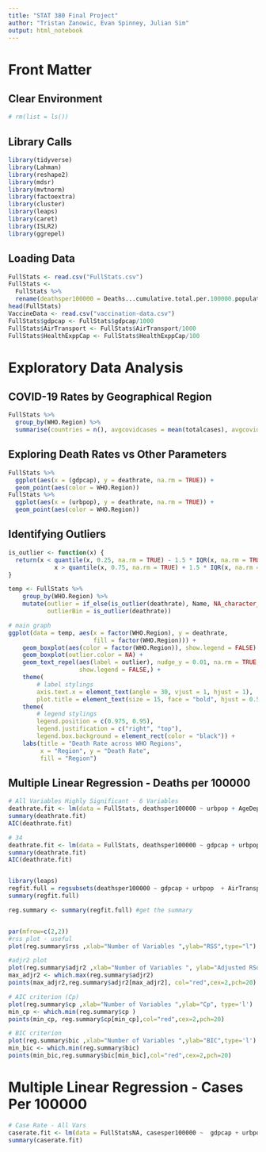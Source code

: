 ```yaml
---
title: "STAT 380 Final Project"
author: "Tristan Zanowic, Evan Spinney, Julian Sim"
output: html_notebook
---
```


# Front Matter

## Clear Environment
```r
# rm(list = ls())
```

## Library Calls
```r
library(tidyverse)
library(Lahman)
library(reshape2)
library(mdsr)
library(mvtnorm)
library(factoextra)
library(cluster)
library(leaps)
library(caret)
library(ISLR2)
library(ggrepel)
```

## Loading Data
```r
FullStats <- read.csv("FullStats.csv")
FullStats <-
  FullStats %>%
  rename(deathsper100000 = Deaths...cumulative.total.per.100000.population, casesper100000 = Cases...cumulative.total.per.100000.population)
head(FullStats)
VaccineData <- read.csv("vaccination-data.csv")
FullStats$gdpcap <- FullStats$gdpcap/1000
FullStats$AirTransport <- FullStats$AirTransport/1000
FullStats$HealthExppCap <- FullStats$HealthExppCap/100
```



# Exploratory Data Analysis

## COVID-19 Rates by Geographical Region
```r
FullStats %>%
  group_by(WHO.Region) %>%
  summarise(countries = n(), avgcovidcases = mean(totalcases), avgcoviddeaths = mean(totaldeaths), deathrate = (avgcoviddeaths/avgcovidcases))
```

## Exploring Death Rates vs Other Parameters
```r
FullStats %>%
  ggplot(aes(x = (gdpcap), y = deathrate, na.rm = TRUE)) +
  geom_point(aes(color = WHO.Region)) 
FullStats %>%
  ggplot(aes(x = (urbpop), y = deathrate, na.rm = TRUE)) +
  geom_point(aes(color = WHO.Region)) 
```

## Identifying Outliers

```r
is_outlier <- function(x) {
  return(x < quantile(x, 0.25, na.rm = TRUE) - 1.5 * IQR(x, na.rm = TRUE) | 
             x > quantile(x, 0.75, na.rm = TRUE) + 1.5 * IQR(x, na.rm = TRUE))
}
```

```r
temp <- FullStats %>%
    group_by(WHO.Region) %>%
    mutate(outlier = if_else(is_outlier(deathrate), Name, NA_character_),
           outlierBin = is_outlier(deathrate)) 
```


```r
# main graph
ggplot(data = temp, aes(x = factor(WHO.Region), y = deathrate, 
                        fill = factor(WHO.Region))) +
    geom_boxplot(aes(color = factor(WHO.Region)), show.legend = FALSE) +
    geom_boxplot(outlier.color = NA) +
    geom_text_repel(aes(label = outlier), nudge_y = 0.01, na.rm = TRUE, 
                    show.legend = FALSE,) +
    theme(
        # label stylings
        axis.text.x = element_text(angle = 30, vjust = 1, hjust = 1),
        plot.title = element_text(size = 15, face = "bold", hjust = 0.5)) +
    theme(
        # legend stylings
        legend.position = c(0.975, 0.95),
        legend.justification = c("right", "top"),
        legend.box.background = element_rect(color = "black")) +
    labs(title = "Death Rate across WHO Regions", 
         x = "Region", y = "Death Rate",
         fill = "Region")
```

## Multiple Linear Regression - Deaths per 100000

```r
# All Variables Highly Significant - 6 Variables
deathrate.fit <- lm(data = FullStats, deathsper100000 ~ urbpop + AgeDependancy + HospitalBeds  + gdpcap:PovertyRate + urbpop:HospitalBeds + PovertyRate:HospitalBeds + 0 , na.rm = TRUE)
summary(deathrate.fit)
AIC(deathrate.fit)


```

```r
# 34
deathrate.fit <- lm(data = FullStats, deathsper100000 ~ gdpcap + urbpop  + AirTransport + AgeDependancy + MilitaryEx + HospitalBeds + PovertyRate + HealthExppCap  + urbpop:AgeDependancy + gdpcap:PovertyRate + urbpop:HospitalBeds + PovertyRate:HospitalBeds + AirTransport:gdpcap + 0 , na.rm = TRUE)
summary(deathrate.fit)
AIC(deathrate.fit)


library(leaps)
regfit.full = regsubsets(deathsper100000 ~ gdpcap + urbpop  + AirTransport + AgeDependancy + MilitaryEx + HospitalBeds + PovertyRate + HealthExppCap  + urbpop:AgeDependancy + gdpcap:PovertyRate + urbpop:HospitalBeds + PovertyRate:HospitalBeds + PovertyRate:urbpop + gdpcap:HospitalBeds + AgeDependancy:gdpcap + AgeDependancy:PovertyRate + AirTransport:gdpcap + 0 , data = FullStats,  nvmax = 16, method="exhaustive")
summary(regfit.full)

reg.summary <- summary(regfit.full) #get the summary


par(mfrow=c(2,2))
#rss plot - useful
plot(reg.summary$rss ,xlab="Number of Variables ",ylab="RSS",type="l")

#adjr2 plot
plot(reg.summary$adjr2 ,xlab="Number of Variables ", ylab="Adjusted RSq",type="l")
max_adjr2 <- which.max(reg.summary$adjr2)
points(max_adjr2,reg.summary$adjr2[max_adjr2], col="red",cex=2,pch=20)

# AIC criterion (Cp)
plot(reg.summary$cp ,xlab="Number of Variables ",ylab="Cp", type='l')
min_cp <- which.min(reg.summary$cp )
points(min_cp, reg.summary$cp[min_cp],col="red",cex=2,pch=20)

# BIC criterion
plot(reg.summary$bic ,xlab="Number of Variables ",ylab="BIC",type='l')
min_bic <- which.min(reg.summary$bic)
points(min_bic,reg.summary$bic[min_bic],col="red",cex=2,pch=20)
```



# Multiple Linear Regression - Cases Per 100000
```r
# Case Rate - All Vars
caserate.fit <- lm(data = FullStatsNA, casesper100000 ~  gdpcap + urbpop + HealthExppCap + AirTransport + AgeDependancy + MilitaryEx + HospitalBeds + PovertyRate, na.rm = TRUE)
summary(caserate.fit)



```